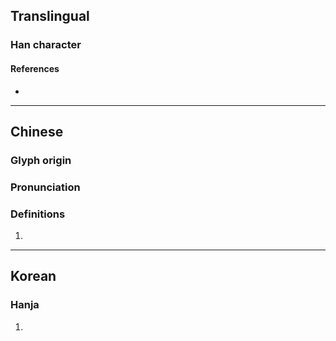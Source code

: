 {{character info}}
==Translingual==

===Han character===
{{Han char|rn=75|rad=木|as=16|sn=20|four=|canj=DJQP|ids=⿰木憲}}

====References====
* {{Han ref|kx=0562.101|hdz=21318.080|uh=6AF6|ud=27382}}

----

==Chinese==
{{zh-forms|ns=𬃫}}

===Glyph origin===
{{Han etym}}

===Pronunciation===
{{zh-pron
|m=xiǎn
|c=hin2
|mc=y
|oc=y
|cat=n
}}

===Definitions===
{{zh-hanzi}}

# {{rfdef|zh}}

----

==Korean==

===Hanja===
{{ko-hanja|hangeul=헌|eumhun=|rv=heon|mr=hŏn|y=hen}}

# {{rfdef|ko|sort=木16}}